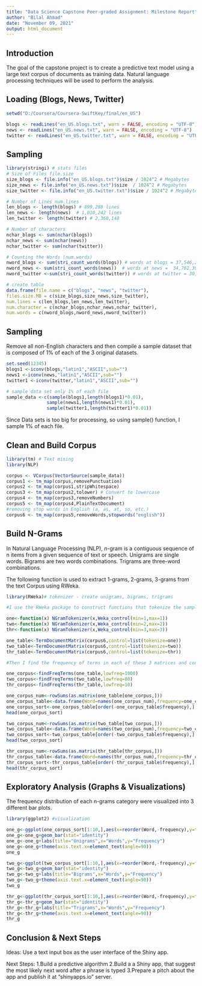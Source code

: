 ```yaml
---
title: "Data Science Capstone Peer-graded Assignment: Milestone Report"
author: "Bilal Ahmad"
date: "November 09, 2021"
output: html_document
---
```

## Introduction

The goal of the capstone project is to create a predictive text model using a large text corpus of documents as training data. Natural language processing techniques will be used to perform the analysis.

## Loading (Blogs, News, Twitter)
```r
setwd("D:/Coursera/Coursera-SwiftKey/final/en_US")

blogs <- readLines("en_US.blogs.txt", warn = FALSE, encoding = "UTF-8")
news <- readLines("en_US.news.txt", warn = FALSE, encoding = "UTF-8")
twitter <- readLines("en_US.twitter.txt", warn = FALSE, encoding = "UTF-8")
```

## Sampling
```r
library(stringi) # stats files
# Size of Files file.size
size_blogs <- file.info("en_US.blogs.txt")$size / 1024^2 # Megabytes
size_news <- file.info("en_US.news.txt")$size  / 1024^2 # Megabytes
size_twitter <- file.info("en_US.twitter.txt")$size / 1024^2 # Megabytes

# Number of Lines num.lines
len_blogs <- length(blogs) # 899,288 lines
len_news <- length(news)  # 1,010,242 lines
len_twitter <- length(twitter) # 2,360,148

# Number of characters
nchar_blogs <- sum(nchar(blogs))
nchar_news <- sum(nchar(news))
nchar_twitter <- sum(nchar(twitter))

# Counting the Words (num.words)
nword_blogs <- sum(stri_count_words(blogs)) # words at blogs = 37,546,246
nword_news <- sum(stri_count_words(news))  # words at news =  34,762,395
nword_twitter <-sum(stri_count_words(twitter)) # words at twitter = 30,093,410

# create table 
data.frame(file.name = c("blogs", "news", "twitter"),
files.size.MB = c(size_blogs,size_news,size_twitter),
num.lines = c(len_blogs,len_news,len_twitter),
num.character = c(nchar_blogs,nchar_news,nchar_twitter),
num.words = c(nword_blogs,nword_news,nword_twitter))
```

## Sampling
Remove all non-English characters and then compile a sample dataset that is composed of 1% of each of the 3 original datasets.
```r
set.seed(12345)
blogs1 <-iconv(blogs,"latin1","ASCII",sub="")
news1 <-iconv(news,"latin1","ASCII",sub="")
twitter1 <-iconv(twitter,"latin1","ASCII",sub="")

# sample data set only 1% of each file
sample_data <-c(sample(blogs1,length(blogs1)*0.01),
               sample(news1,length(news1)*0.01),
               sample(twitter1,length(twitter1)*0.01))
```

Since Data sets is too big for processing, so using sample() function, I sample 1% of each file.

## Clean and Build Corpus
```r
library(tm) # Text mining
library(NLP)

corpus <- VCorpus(VectorSource(sample_data))
corpus1 <- tm_map(corpus,removePunctuation)
corpus2 <- tm_map(corpus1,stripWhitespace)
corpus3 <- tm_map(corpus2,tolower) # Convert to lowercase
corpus4 <- tm_map(corpus3,removeNumbers)
corpus5 <- tm_map(corpus4,PlainTextDocument)
#removing stop words in English (a, as, at, so, etc.)
corpus6 <- tm_map(corpus5,removeWords,stopwords("english")) 
```

## Build N-Grams 
In Natural Language Processing (NLP),  *n*-gram is a contiguous sequence of n items from a given sequence of text or speech. Unigrams are single words. Bigrams are two words combinations. Trigrams are three-word combinations.

The following function is used to extract 1-grams, 2-grams, 3-grams from the text Corpus using RWeka.

```r
library(RWeka)# tokenizer - create unigrams, bigrams, trigrams

#I use the RWeka package to construct functions that tokenize the sample and construct matrices of uniqrams, bigrams, and trigrams.

one<-function(x) NGramTokenizer(x,Weka_control(min=1,max=1))
two<-function(x) NGramTokenizer(x,Weka_control(min=2,max=2))
thr<-function(x) NGramTokenizer(x,Weka_control(min=3,max=3))

one_table<-TermDocumentMatrix(corpus6,control=list(tokenize=one))
two_table<-TermDocumentMatrix(corpus6,control=list(tokenize=two))
thr_table<-TermDocumentMatrix(corpus6,control=list(tokenize=thr))

#Then I find the frequency of terms in each of these 3 matrices and construct dataframes of these frequencies.

one_corpus<-findFreqTerms(one_table,lowfreq=1000)
two_corpus<-findFreqTerms(two_table,lowfreq=80)
thr_corpus<-findFreqTerms(thr_table,lowfreq=10)

one_corpus_num<-rowSums(as.matrix(one_table[one_corpus,]))
one_corpus_table<-data.frame(Word=names(one_corpus_num),frequency=one_corpus_num)
one_corpus_sort<-one_corpus_table[order(-one_corpus_table$frequency),]
head(one_corpus_sort)

two_corpus_num<-rowSums(as.matrix(two_table[two_corpus,]))
two_corpus_table<-data.frame(Word=names(two_corpus_num),frequency=two_corpus_num)
two_corpus_sort<-two_corpus_table[order(-two_corpus_table$frequency),]
head(two_corpus_sort)

thr_corpus_num<-rowSums(as.matrix(thr_table[thr_corpus,]))
thr_corpus_table<-data.frame(Word=names(thr_corpus_num),frequency=thr_corpus_num)
thr_corpus_sort<-thr_corpus_table[order(-thr_corpus_table$frequency),]
head(thr_corpus_sort)
```


## Exploratory Analysis (Graphs & Visualizations)
The frequency distribution of each n-grams category were visualized into 3 different bar plots. 
```r
library(ggplot2) #visualization

one_g<-ggplot(one_corpus_sort[1:10,],aes(x=reorder(Word,-frequency),y=frequency,fill=frequency))
one_g<-one_g+geom_bar(stat="identity")
one_g<-one_g+labs(title="Unigrams",x="Words",y="Frequency")
one_g<-one_g+theme(axis.text.x=element_text(angle=90))
one_g

two_g<-ggplot(two_corpus_sort[1:10,],aes(x=reorder(Word,-frequency),y=frequency,fill=frequency))
two_g<-two_g+geom_bar(stat="identity")
two_g<-two_g+labs(title="Bigrams",x="Words",y="Frequency")
two_g<-two_g+theme(axis.text.x=element_text(angle=90))
two_g

thr_g<-ggplot(thr_corpus_sort[1:10,],aes(x=reorder(Word,-frequency),y=frequency,fill=frequency))
thr_g<-thr_g+geom_bar(stat="identity")
thr_g<-thr_g+labs(title="Trigrams",x="Words",y="Frequency")
thr_g<-thr_g+theme(axis.text.x=element_text(angle=90))
thr_g
```

## Conclusion & Next Steps
Ideas: Use a text input box as the user interface of the Shiny app. 

Next Steps:
1.Build a predictive algorithm 
2.Build a a Shiny app, that suggest the most likely next word after a phrase is typed
3.Prepare a pitch about the app and publish it at "shinyapps.io" server.
